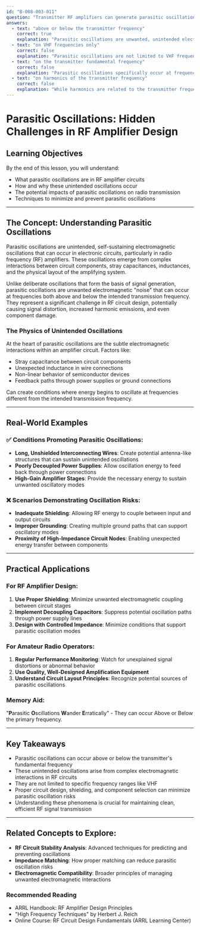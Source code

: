 ```yaml
---
id: "B-008-003-011"
question: "Transmitter RF amplifiers can generate parasitic oscillations:"
answers:
  - text: "above or below the transmitter frequency"
    correct: true
    explanation: "Parasitic oscillations are unwanted, unintended electromagnetic oscillations that can occur in RF amplifier circuits. These oscillations can happen at frequencies both above and below the intended transmitter frequency due to complex interactions between circuit components like inductance, capacitance, and stray impedances. These uncontrolled oscillations can cause signal distortion, increased harmonic emissions, and potential damage to the amplifying components."
  - text: "on VHF frequencies only"
    correct: false
    explanation: "Parasitic oscillations are not limited to VHF frequencies. They can occur across a wide range of frequencies, including HF, UHF, and microwave bands. The potential for parasitic oscillations depends on circuit design, component characteristics, and physical layout, not on a specific frequency range."
  - text: "on the transmitter fundamental frequency"
    correct: false
    explanation: "Parasitic oscillations specifically occur at frequencies different from the transmitter's fundamental operating frequency. By definition, these are unintended oscillations that happen at frequencies adjacent to or separated from the main transmission frequency, not at the exact fundamental frequency."
  - text: "on harmonics of the transmitter frequency"
    correct: false
    explanation: "While harmonics are related to the transmitter frequency, parasitic oscillations are distinct phenomena that can occur at frequencies unrelated to the harmonic series. These oscillations arise from circuit interactions and can appear at seemingly random frequencies above or below the fundamental transmission frequency."
---
```


# Parasitic Oscillations: Hidden Challenges in RF Amplifier Design

## Learning Objectives
By the end of this lesson, you will understand:
- What parasitic oscillations are in RF amplifier circuits
- How and why these unintended oscillations occur
- The potential impacts of parasitic oscillations on radio transmission
- Techniques to minimize and prevent parasitic oscillations

---

## The Concept: Understanding Parasitic Oscillations

Parasitic oscillations are unintended, self-sustaining electromagnetic oscillations that can occur in electronic circuits, particularly in radio frequency (RF) amplifiers. These oscillations emerge from complex interactions between circuit components, stray capacitances, inductances, and the physical layout of the amplifying system.

Unlike deliberate oscillations that form the basis of signal generation, parasitic oscillations are unwanted electromagnetic "noise" that can occur at frequencies both above and below the intended transmission frequency. They represent a significant challenge in RF circuit design, potentially causing signal distortion, increased harmonic emissions, and even component damage.

### The Physics of Unintended Oscillations

At the heart of parasitic oscillations are the subtle electromagnetic interactions within an amplifier circuit. Factors like:
- Stray capacitance between circuit components
- Unexpected inductance in wire connections
- Non-linear behavior of semiconductor devices
- Feedback paths through power supplies or ground connections

Can create conditions where energy begins to oscillate at frequencies different from the intended transmission frequency.

---

## Real-World Examples

### ✅ Conditions Promoting Parasitic Oscillations:
- **Long, Unshielded Interconnecting Wires**: Create potential antenna-like structures that can sustain unintended oscillations
- **Poorly Decoupled Power Supplies**: Allow oscillation energy to feed back through power connections
- **High-Gain Amplifier Stages**: Provide the necessary energy to sustain unwanted oscillatory modes

### ❌ Scenarios Demonstrating Oscillation Risks:
- **Inadequate Shielding**: Allowing RF energy to couple between input and output circuits
- **Improper Grounding**: Creating multiple ground paths that can support oscillatory modes
- **Proximity of High-Impedance Circuit Nodes**: Enabling unexpected energy transfer between components

---

## Practical Applications

### For RF Amplifier Design:
1. **Use Proper Shielding**: Minimize unwanted electromagnetic coupling between circuit stages
2. **Implement Decoupling Capacitors**: Suppress potential oscillation paths through power supply lines
3. **Design with Controlled Impedance**: Minimize conditions that support parasitic oscillation modes

### For Amateur Radio Operators:
1. **Regular Performance Monitoring**: Watch for unexplained signal distortions or abnormal behavior
2. **Use Quality, Well-Designed Amplification Equipment**
3. **Understand Circuit Layout Principles**: Recognize potential sources of parasitic oscillations

### Memory Aid:
"**P**arasitic **O**scillations **W**ander **E**rratically" - They can occur Above or Below the primary frequency.

---

## Key Takeaways

- Parasitic oscillations can occur above or below the transmitter's fundamental frequency
- These unintended oscillations arise from complex electromagnetic interactions in RF circuits
- They are not limited to specific frequency ranges like VHF
- Proper circuit design, shielding, and component selection can minimize parasitic oscillation risks
- Understanding these phenomena is crucial for maintaining clean, efficient RF signal transmission

---

## Related Concepts to Explore:
- **RF Circuit Stability Analysis**: Advanced techniques for predicting and preventing oscillations
- **Impedance Matching**: How proper matching can reduce parasitic oscillation risks
- **Electromagnetic Compatibility**: Broader principles of managing unwanted electromagnetic interactions

### Recommended Reading

- ARRL Handbook: RF Amplifier Design Principles
- "High Frequency Techniques" by Herbert J. Reich
- Online Course: RF Circuit Design Fundamentals (ARRL Learning Center)